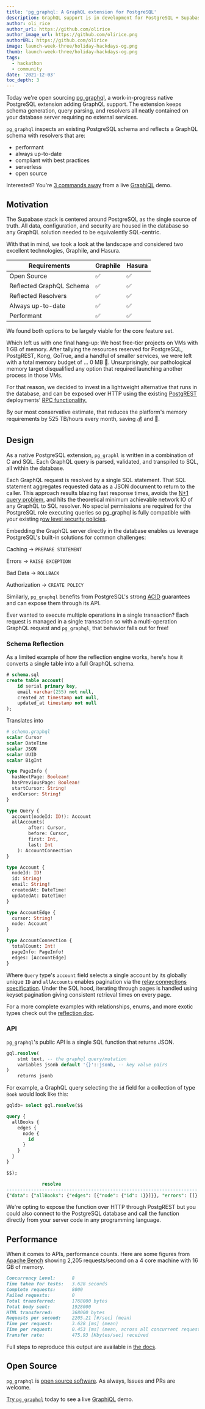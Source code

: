 ```yaml
---
title: 'pg_graphql: A GraphQL extension for PostgreSQL'
description: GraphQL support is in development for PostgreSQL + Supabase.
author: oli_rice
author_url: https://github.com/olirice
author_image_url: https://github.com/olirice.png
authorURL: https://github.com/olirice
image: launch-week-three/holiday-hackdays-og.png
thumb: launch-week-three/holiday-hackdays-og.png
tags:
  - hackathon
  - community
date: '2021-12-03'
toc_depth: 3
---
```


Today we're open sourcing [pg_graphql](https://github.com/supabase/pg_graphql), a work-in-progress native PostgreSQL extension adding GraphQL support. The extension keeps schema generation, query parsing, and resolvers all neatly contained on your database server requiring no external services.

`pg_graphql` inspects an existing PostgreSQL schema and reflects a GraphQL schema with resolvers that are:

- performant
- always up-to-date
- compliant with best practices
- serverless
- open source

Interested? You're [3 commands away](https://supabase.github.io/pg_graphql/quickstart/) from a live [GraphiQL](https://graphql-dotnet.github.io/docs/getting-started/graphiql/) demo.


## Motivation

The Supabase stack is centered around PostgreSQL as the single source of truth. All data, configuration, and security are housed in the database so any GraphQL solution needed to be equivalently SQL-centric.

With that in mind, we took a look at the landscape and considered two excellent technologies, Graphile, and Hasura.

| Requirements             | Graphile | Hasura |
|--------------------------|----------|--------|
| Open Source              | ✅        | ✅      |
| Reflected GraphQL Schema | ✅        | ✅      |
| Reflected Resolvers      | ✅        | ✅      |
| Always up-to-date        | ✅        | ✅      |
| Performant               | ✅        | ✅      |

We found both options to be largely viable for the core feature set. 

Which left us with one final hang-up: We host free-tier projects on VMs with 1 GB of memory. After tallying the resources reserved for PostgreSQL, PostgREST, Kong, GoTrue, and a handful of smaller services, we were left with a total memory budget of ... 0 MB 😬. Unsurprisingly, our pathological memory target disqualified any option that required launching another process in those VMs.

For that reason, we decided to invest in a lightweight alternative that runs in the database, and can be exposed over HTTP using the existing [PostgREST](https://supabase.com/docs/guides/api) deployments' [RPC functionality.](https://postgrest.org/en/v8.0/api.html#stored-procedures)

By our most conservative estimate, that reduces the platform's memory requirements by 525 TB/hours every month, saving 💰 and 🌳.

## Design

As a native PostgreSQL extension, `pg_graphl` is written in a combination of C and SQL. Each GraphQL query is parsed, validated, and transpiled to SQL, all within the database.

Each GraphQL request is resolved by a single SQL statement. That SQL statement aggregates requested data as a JSON document to return to the caller. This approach results blazing fast response times, avoids the [N+1 query problem](https://medium.com/the-marcy-lab-school/what-is-the-n-1-problem-in-graphql-dd4921cb3c1a), and hits the theoretical minimum achievable network IO of any GraphQL to SQL resolver. No special permissions are required for the PostgreSQL role executing queries so pg_graphql is fully compatible with your existing r[ow level security policies](https://www.postgresql.org/docs/13/ddl-rowsecurity.html).

Embedding the GraphQL server directly in the database enables us leverage PostgreSQL's built-in solutions for common challenges:

Caching → `PREPARE STATEMENT`

Errors → `RAISE EXCEPTION`

Bad Data → `ROLLBACK`

Authorization → `CREATE POLICY`

Similarly, `pg_graphql` benefits from PostgreSQL's strong [ACID](https://database.guide/what-is-acid-in-databases/) guarantees and can expose them through its API.

Ever wanted to execute multiple operations in a single transaction? Each request is managed in a single transaction so with a multi-operation GraphQL request and `pg_graphql`, that behavior falls out for free!

### Schema Reflection

As a limited example of how the reflection engine works, here's how it converts a single table into a full GraphQL schema.

```sql hideCopy
# schema.sql
create table account(
    id serial primary key,
    email varchar(255) not null,
    created_at timestamp not null,
    updated_at timestamp not null
);
```

Translates into

```graphql hideCopy
# schema.graphql
scalar Cursor
scalar DateTime
scalar JSON
scalar UUID
scalar BigInt

type PageInfo {
  hasNextPage: Boolean!
  hasPreviousPage: Boolean!
  startCursor: String!
  endCursor: String!
}

type Query {
  account(nodeId: ID!): Account
  allAccounts(
		after: Cursor,
		before: Cursor,
		first: Int,
		last: Int
	): AccountConnection 
}

type Account {
  nodeId: ID!
  id: String!
  email: String!
  createdAt: DateTime!
  updatedAt: DateTime!
}

type AccountEdge {
  cursor: String!
  node: Account
}

type AccountConnection {
  totalCount: Int!
  pageInfo: PageInfo!
  edges: [AccountEdge]
}
```

Where `Query` type's `account` field selects a single account by its globally unique `ID` and `allAccounts` enables pagination via the [relay connections specification](https://relay.dev/graphql/connections.htm). Under the SQL hood, iterating through pages is handled using keyset pagination giving consistent retrieval times on every page.

For a more complete examples with relationships, enums, and more exotic types check out the [reflection doc](https://supabase.github.io/pg_graphql/reflection).

### API

`pg_graphql`'s public API is a single SQL function that returns JSON.

```sql hideCopy
gql.resolve(
    stmt text, -- the graphql query/mutation
    variables jsonb default '{}'::jsonb, -- key value pairs
)
    returns jsonb
```

For example, a GraphQL query selecting the `id` field for a collection of type `Book` would look like this:

```sql hideCopy
gqldb= select gql.resolve($$

query {
  allBooks {
    edges {
      node {
        id
      }
    }
  }
}

$$);

             resolve
----------------------------------------------------------------------
{"data": {"allBooks": {"edges": [{"node": {"id": 1}}]}}, "errors": []}
```

We're opting to expose the function over HTTP through PostgREST but you could also connect to the PostgreSQL database and call the function directly from your server code in any programming language.

## Performance

When it comes to APIs, performance counts. Here are some figures from [Apache Bench](https://www.tutorialspoint.com/apache_bench/apache_bench_quick_guide.htm) showing 2,205 requests/second on a 4 core machine with 16 GB of memory.

```markdown hideCopy
Concurrency Level:      8
Time taken for tests:   3.628 seconds
Complete requests:      8000
Failed requests:        0
Total transferred:      1768000 bytes
Total body sent:        1928000
HTML transferred:       368000 bytes
Requests per second:    2205.21 [#/sec] (mean)
Time per request:       3.628 [ms] (mean)
Time per request:       0.453 [ms] (mean, across all concurrent requests)
Transfer rate:          475.93 [Kbytes/sec] received
```

Full steps to reproduce this output are available in [the docs](https://supabase.github.io/pg_graphql).

## Open Source

`pg_graphql` is [open source software](https://github.com/supabase/pg_graphql/). As always, Issues and PRs are welcome.


[Try `pg_graphql`](https://supabase.github.io/pg_graphql/quickstart/) today to see a live [GraphiQL](https://graphql-dotnet.github.io/docs/getting-started/graphiql/) demo.